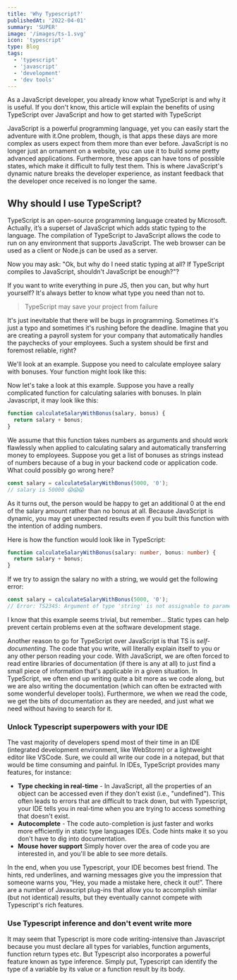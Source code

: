 ```yaml
---
title: 'Why Typescript?'
publishedAt: '2022-04-01'
summary: 'SUPER'
image: '/images/ts-1.svg'
icon: 'typescript'
type: Blog
tags:
  - 'typescript'
  - 'javascript'
  - 'development'
  - 'dev tools'
---
```


As a JavaScript developer, you already know what TypeScript is and why it is useful.
If you don't know, this article will explain the benefits of using TypeScript over
JavaScript and how to get started with TypeScript

JavaScript is a powerful programming language, yet you can easily start the adventure
with it.One problem, though, is that apps these days are more complex as users expect from
them more than ever before. JavaScript is no longer just an ornament on a website, you
can use it to build some pretty advanced applications. Furthermore, these apps can
have tons of possible states, which make it difficult to fully test them. This is where
JavaScript's dynamic nature breaks the developer experience, as instant feedback that the
developer once received is no longer the same.

## Why should I use TypeScript?

TypeScript is an open-source programming language created by Microsoft. Actually, it’s a
superset of JavaScript which adds static typing to the language. The compilation of
TypeScript to JavaScript allows the code to run on any environment that supports
JavaScript. The web browser can be used as a client or Node.js can be used as a server.

Now you may ask: "Ok, but why do I need static typing at all? If TypeScript compiles
to JavaScript, shouldn't JavaScript be enough?"?

If you want to write everything in pure JS, then you can, but why hurt yourself? It's
always better to know what type you need than not to.

> TypeScript may save your project from failure

It's just inevitable that there will be bugs in programming. Sometimes it's just a
typo and sometimes it's rushing before the deadline. Imagine that you are creating a
payroll system for your company that automatically handles the paychecks of your
employees. Such a system should be first and foremost reliable, right?

We'll look at an example. Suppose you need to calculate employee salary with bonuses.
Your function might look like this:

Now let's take a look at this example. Suppose you have a really complicated function
for calculating salaries with bonuses. In plain Javascript, it may look like this:

```js
function calculateSalaryWithBonus(salary, bonus) {
  return salary + bonus;
}
```

We assume that this function takes numbers as arguments and should work flawlessly when
applied to calculating salary and automatically transferring money to employees.
Suppose you get a list of bonuses as strings instead of numbers because of a bug in your
backend code or application code. What could possibly go wrong here?

```js
const salary = calculateSalaryWithBonus(5000, '0');
// salary is 50000 😱😱😱
```

As it turns out, the person would be happy to get an additional 0 at the end of the salary
amount rather than no bonus at all. Because JavaScript is dynamic, you may get unexpected
results even if you built this function with the intention of adding numbers.

Here is how the function would look like in TypeScript:

```ts
function calculateSalaryWithBonus(salary: number, bonus: number) {
  return salary + bonus;
}
```

If we try to assign the salary no with a string, we would get the following error:

```ts
const salary = calculateSalaryWithBonus(5000, '0');
// Error: TS2345: Argument of type 'string' is not assignable to parameter of type 'number'.
```

I know that this example seems trivial, but remember... Static types can help prevent
certain problems even at the software development stage.

Another reason to go for TypeScript over JavaScript is that TS is _self-documenting_.
The code that you write, will literally explain itself to you or any other person
reading your code. With JavaScript, we are often forced to read entire libraries of
documentation (if there is any at all) to just find a small piece of information that's
applicable in a given situation. In TypeScript, we often end up writing quite a bit
more as we code along, but we are also writing the documentation (which can often be
extracted with some wonderful developer tools). Furthermore, we when we read the code,
we get the bits of documentation as they are needed, and just what we need without
having to search for it.

### Unlock Typescript superpowers with your IDE

The vast majority of developers spend most of their time in an IDE (integrated
development environment, like WebStorm) or a lightweight editor like VSCode. Sure, we
could all write our code in a notepad, but that would be time consuming and painful. In
IDEs, TypeScript provides many features, for instance:

- **Type checking in real-time** - In JavaScript, all the properties of an object can be
  accessed even if they don't exist (i.e., "undefined"). This often leads to errors that
  are
  difficult to track down, but with Typescript, your IDE tells you in real-time when you
  are
  trying to access something that doesn't exist.
- **Autocomplete** - The code auto-completion is just faster and works more efficiently in
  static type languages IDEs. Code hints make it so you don't have to dig into
  documentation.
- **Mouse hover support** Simply hover over the area of code you are interested in,
  and you'll be able to see more details.

In the end, when you use Typescript, your IDE becomes best friend. The
hints, red underlines, and warning messages give you the impression that someone warns
you, “Hey, you made a mistake here, check it out!”. There are a number of Javascript
plug-ins that allow you to accomplish similar (but not identical) results, but they
eventually cannot compete with Typescript's rich features.

### Use Typescript inference and don't event write more

It may seem that Typescript is more code writing-intensive than Javascript because you
must declare all types for variables, function arguments, function return types etc. But
Typescript also incorporates a powerful feature known as type inference. Simply put,
Typescript can identify the type of a variable by its value or a function result by its
body.
